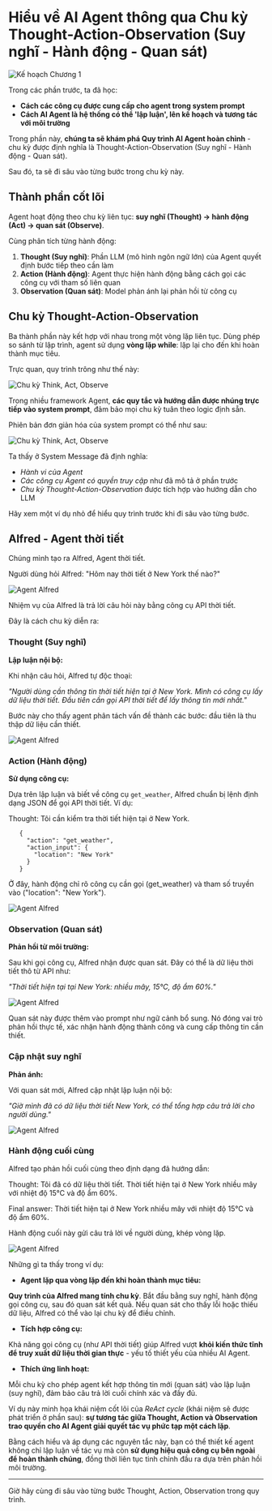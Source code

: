 # Hiểu về AI Agent thông qua Chu kỳ Thought-Action-Observation (Suy nghĩ - Hành động - Quan sát)

<img src="https://huggingface.co/datasets/agents-course/course-images/resolve/main/en/unit1/whiteboard-check-3.jpg" alt="Kế hoạch Chương 1"/>

Trong các phần trước, ta đã học:

- **Cách các công cụ được cung cấp cho agent trong system prompt**
- **Cách AI Agent là hệ thống có thể 'lập luận', lên kế hoạch và tương tác với môi trường**

Trong phần này, **chúng ta sẽ khám phá Quy trình AI Agent hoàn chỉnh** - chu kỳ được định nghĩa là Thought-Action-Observation (Suy nghĩ - Hành động - Quan sát).

Sau đó, ta sẽ đi sâu vào từng bước trong chu kỳ này.

## Thành phần cốt lõi

Agent hoạt động theo chu kỳ liên tục: **suy nghĩ (Thought) → hành động (Act) → quan sát (Observe)**.

Cùng phân tích từng hành động:

1. **Thought (Suy nghĩ)**: Phần LLM (mô hình ngôn ngữ lớn) của Agent quyết định bước tiếp theo cần làm
2. **Action (Hành động)**: Agent thực hiện hành động bằng cách gọi các công cụ với tham số liên quan
3. **Observation (Quan sát)**: Model phản ánh lại phản hồi từ công cụ

## Chu kỳ Thought-Action-Observation

Ba thành phần này kết hợp với nhau trong một vòng lặp liên tục. Dùng phép so sánh từ lập trình, agent sử dụng **vòng lặp while**: lặp lại cho đến khi hoàn thành mục tiêu.

Trực quan, quy trình trông như thế này:

<img src="https://huggingface.co/datasets/agents-course/course-images/resolve/main/en/unit1/AgentCycle.gif" alt="Chu kỳ Think, Act, Observe"/>

Trong nhiều framework Agent, **các quy tắc và hướng dẫn được nhúng trực tiếp vào system prompt**, đảm bảo mọi chu kỳ tuân theo logic định sẵn.

Phiên bản đơn giản hóa của system prompt có thể như sau:

<img src="https://huggingface.co/datasets/agents-course/course-images/resolve/main/en/unit1/system_prompt_cycle.png" alt="Chu kỳ Think, Act, Observe"/>

Ta thấy ở System Message đã định nghĩa:

- *Hành vi của Agent*
- *Các công cụ Agent có quyền truy cập* như đã mô tả ở phần trước
- *Chu kỳ Thought-Action-Observation* được tích hợp vào hướng dẫn cho LLM

Hãy xem một ví dụ nhỏ để hiểu quy trình trước khi đi sâu vào từng bước.

## Alfred - Agent thời tiết

Chúng mình tạo ra Alfred, Agent thời tiết.

Người dùng hỏi Alfred: "Hôm nay thời tiết ở New York thế nào?"

<img src="https://huggingface.co/datasets/agents-course/course-images/resolve/main/en/unit1/alfred-agent.jpg" alt="Agent Alfred"/>

Nhiệm vụ của Alfred là trả lời câu hỏi này bằng công cụ API thời tiết.

Đây là cách chu kỳ diễn ra:

### Thought (Suy nghĩ)

**Lập luận nội bộ:**

Khi nhận câu hỏi, Alfred tự độc thoại:

*"Người dùng cần thông tin thời tiết hiện tại ở New York. Mình có công cụ lấy dữ liệu thời tiết. Đầu tiên cần gọi API thời tiết để lấy thông tin mới nhất."*

Bước này cho thấy agent phân tách vấn đề thành các bước: đầu tiên là thu thập dữ liệu cần thiết.

<img src="https://huggingface.co/datasets/agents-course/course-images/resolve/main/en/unit1/alfred-agent-1.jpg" alt="Agent Alfred"/>

### Action (Hành động)

**Sử dụng công cụ:**

Dựa trên lập luận và biết về công cụ `get_weather`, Alfred chuẩn bị lệnh định dạng JSON để gọi API thời tiết. Ví dụ:

Thought: Tôi cần kiểm tra thời tiết hiện tại ở New York.

 ```
    {
      "action": "get_weather",
      "action_input": {
        "location": "New York"
      }
    }
 ```

Ở đây, hành động chỉ rõ công cụ cần gọi (get_weather) và tham số truyền vào ("location": "New York").

<img src="https://huggingface.co/datasets/agents-course/course-images/resolve/main/en/unit1/alfred-agent-2.jpg" alt="Agent Alfred"/>

### Observation (Quan sát)

**Phản hồi từ môi trường:**

Sau khi gọi công cụ, Alfred nhận được quan sát. Đây có thể là dữ liệu thời tiết thô từ API như:

*"Thời tiết hiện tại tại New York: nhiều mây, 15°C, độ ẩm 60%."*

<img src="https://huggingface.co/datasets/agents-course/course-images/resolve/main/en/unit1/alfred-agent-3.jpg" alt="Agent Alfred"/>

Quan sát này được thêm vào prompt như ngữ cảnh bổ sung. Nó đóng vai trò phản hồi thực tế, xác nhận hành động thành công và cung cấp thông tin cần thiết.

### Cập nhật suy nghĩ

**Phản ánh:**

Với quan sát mới, Alfred cập nhật lập luận nội bộ:

*"Giờ mình đã có dữ liệu thời tiết New York, có thể tổng hợp câu trả lời cho người dùng."*

<img src="https://huggingface.co/datasets/agents-course/course-images/resolve/main/en/unit1/alfred-agent-4.jpg" alt="Agent Alfred"/>

### Hành động cuối cùng

Alfred tạo phản hồi cuối cùng theo định dạng đã hướng dẫn:

Thought: Tôi đã có dữ liệu thời tiết. Thời tiết hiện tại ở New York nhiều mây với nhiệt độ 15°C và độ ẩm 60%.

Final answer: Thời tiết hiện tại ở New York nhiều mây với nhiệt độ 15°C và độ ẩm 60%.

Hành động cuối này gửi câu trả lời về người dùng, khép vòng lặp.

<img src="https://huggingface.co/datasets/agents-course/course-images/resolve/main/en/unit1/alfred-agent-5.jpg" alt="Agent Alfred"/>

Những gì ta thấy trong ví dụ:

- **Agent lặp qua vòng lặp đến khi hoàn thành mục tiêu:**
    
**Quy trình của Alfred mang tính chu kỳ**. Bắt đầu bằng suy nghĩ, hành động gọi công cụ, sau đó quan sát kết quả. Nếu quan sát cho thấy lỗi hoặc thiếu dữ liệu, Alfred có thể vào lại chu kỳ để điều chỉnh.
    
- **Tích hợp công cụ:**

Khả năng gọi công cụ (như API thời tiết) giúp Alfred vượt **khỏi kiến thức tĩnh để truy xuất dữ liệu thời gian thực** - yếu tố thiết yếu của nhiều AI Agent.

- **Thích ứng linh hoạt:**

Mỗi chu kỳ cho phép agent kết hợp thông tin mới (quan sát) vào lập luận (suy nghĩ), đảm bảo câu trả lời cuối chính xác và đầy đủ.
    
Ví dụ này minh họa khái niệm cốt lõi của *ReAct cycle* (khái niệm sẽ được phát triển ở phần sau): **sự tương tác giữa Thought, Action và Observation trao quyền cho AI Agent giải quyết tác vụ phức tạp một cách lặp**. 

Bằng cách hiểu và áp dụng các nguyên tắc này, bạn có thể thiết kế agent không chỉ lập luận về tác vụ mà còn **sử dụng hiệu quả công cụ bên ngoài để hoàn thành chúng**, đồng thời liên tục tinh chỉnh đầu ra dựa trên phản hồi môi trường.

---

Giờ hãy cùng đi sâu vào từng bước Thought, Action, Observation trong quy trình.